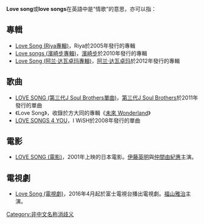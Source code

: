 '''Love song'''或'''love songs'''在英語中是“情歌”的意思，亦可以指：
==專輯==
*[[Love_Song_(Riya專輯)|Love Song (Riya專輯)]]，Riya於2005年發行的專輯
*[[Love_songs_(濱崎步專輯)|Love songs (濱崎步專輯)]]，[[濱崎步|濱崎步]]於2010年發行的專輯
*[[Love_Song_(阿兰·达瓦卓玛專輯)|Love Song (阿兰·达瓦卓玛專輯)]]，[[阿兰·达瓦卓玛|阿兰·达瓦卓玛]]於2012年發行的專輯

==歌曲==
* [[LOVE_SONG_(第三代J_Soul_Brothers單曲)|LOVE SONG (第三代J Soul Brothers單曲)]]，[[J_Soul_Brothers|第三代J Soul Brothers]]於2011年發行的單曲
*《Love Song》，收錄於方大同的專輯《[[未來_Wonderland|未來 Wonderland]]》
* [[LOVE_SONGS_4_YOU|LOVE SONGS 4 YOU]]，I WiSH於2008年發行的單曲

==電影==
* [[LOVE_SONG_(電影)|LOVE SONG (電影)]]，2001年上映的日本電影。[[伊藤英明|伊藤英明]]與[[仲間由紀惠|仲間由紀惠]]主演。

==電視劇==
* [[Love_Song_(電視劇)|Love Song (電視劇)]]，2016年4月起於富士電視台播出電視劇。[[福山雅治|福山雅治]]主演。

{{disambig|Cat=作品消歧義}}

[[Category:非中文名称消歧义|Category:非中文名称消歧义]]